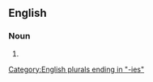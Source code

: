 ==English==

===Noun===
{{head|en|noun form}}

# {{plural of|legal duty|lang=en}}

[[Category:English plurals ending in "-ies"]]
